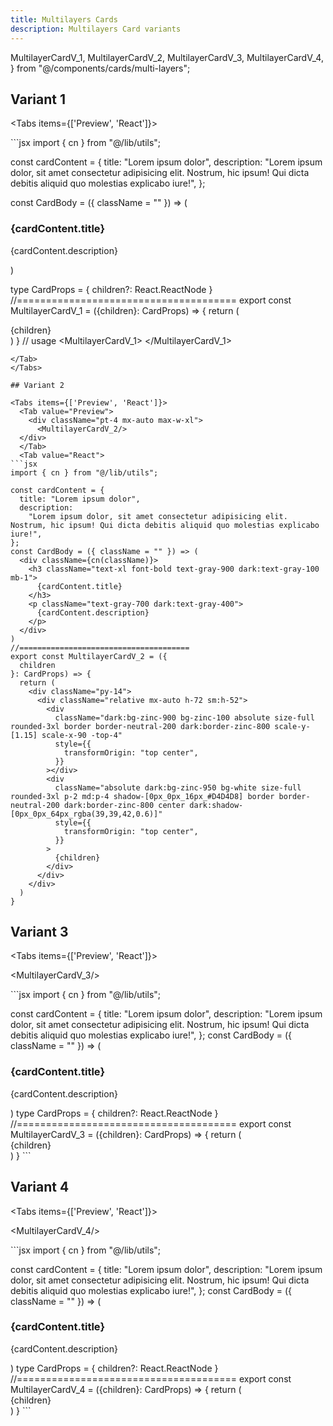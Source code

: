```yaml
---
title: Multilayers Cards
description: Multilayers Card variants
---
```


  MultilayerCardV_1,
  MultilayerCardV_2,
  MultilayerCardV_3,
  MultilayerCardV_4,
} from "@/components/cards/multi-layers";

## Variant 1

<Tabs items={['Preview', 'React']}>
  <Tab value="Preview">
  <div className="pt-4 mx-auto max-w-xl">
    <MultilayerCardV_1/>
  </div>
  </Tab>
  <Tab value="React">
```jsx
import { cn } from "@/lib/utils";

const cardContent = {
  title: "Lorem ipsum dolor",
  description:
    "Lorem ipsum dolor, sit amet consectetur adipisicing elit. Nostrum, hic ipsum! Qui dicta debitis aliquid quo molestias explicabo iure!",
};

const CardBody = ({ className = "" }) => (
  <div className={cn(className)}>
    <h3 className="text-xl font-bold text-gray-900 dark:text-gray-100 mb-1">
      {cardContent.title}
    </h3>
    <p className="text-gray-700 dark:text-gray-400">
      {cardContent.description}
    </p>
  </div>
)

type CardProps = {
  children?: React.ReactNode
}
//======================================
export const MultilayerCardV_1 = ({children}: CardProps) => {
  return (
    <div className="py-14">
      <div className="relative w-full">
        <div className="absolute scale-x-95 inset-0 -rotate-[5deg] rounded-lg bg-gray-200 dark:bg-zinc-800 py-10" />
        {children}
      </div>
    </div>
  )
}
// usage
<MultilayerCardV_1>
  <CardBody className="px-6 py-10 relative mx-auto rounded-lg shadow dark:bg-zinc-900/90 backdrop-blur-xl" />
</MultilayerCardV_1>
```
</Tab>
</Tabs>

## Variant 2

<Tabs items={['Preview', 'React']}>
  <Tab value="Preview">
    <div className="pt-4 mx-auto max-w-xl">
      <MultilayerCardV_2/>
  </div>
  </Tab>
  <Tab value="React">
```jsx
import { cn } from "@/lib/utils";

const cardContent = {
  title: "Lorem ipsum dolor",
  description:
    "Lorem ipsum dolor, sit amet consectetur adipisicing elit. Nostrum, hic ipsum! Qui dicta debitis aliquid quo molestias explicabo iure!",
};
const CardBody = ({ className = "" }) => (
  <div className={cn(className)}>
    <h3 className="text-xl font-bold text-gray-900 dark:text-gray-100 mb-1">
      {cardContent.title}
    </h3>
    <p className="text-gray-700 dark:text-gray-400">
      {cardContent.description}
    </p>
  </div>
)
//======================================
export const MultilayerCardV_2 = ({
  children
}: CardProps) => {
  return (
    <div className="py-14">
      <div className="relative mx-auto h-72 sm:h-52">
        <div
          className="dark:bg-zinc-900 bg-zinc-100 absolute size-full rounded-3xl border border-neutral-200 dark:border-zinc-800 scale-y-[1.15] scale-x-90 -top-4"
          style={{
            transformOrigin: "top center",
          }}
        ></div>
        <div
          className="absolute dark:bg-zinc-950 bg-white size-full rounded-3xl p-2 md:p-4 shadow-[0px_0px_16px_#D4D4D8] border border-neutral-200 dark:border-zinc-800 center dark:shadow-[0px_0px_64px_rgba(39,39,42,0.6)]"
          style={{
            transformOrigin: "top center",
          }}
        >
          {children}
        </div>
      </div>
    </div>
  )
}
```
</Tab>
</Tabs>


## Variant 3

<Tabs items={['Preview', 'React']}>
  <Tab value="Preview">
    <div className="pt-4 mx-auto max-w-xl">
    <MultilayerCardV_3/>
  </div>
  </Tab>
  <Tab value="React">
```jsx
import { cn } from "@/lib/utils";

const cardContent = {
  title: "Lorem ipsum dolor",
  description:
    "Lorem ipsum dolor, sit amet consectetur adipisicing elit. Nostrum, hic ipsum! Qui dicta debitis aliquid quo molestias explicabo iure!",
};
const CardBody = ({ className = "" }) => (
  <div className={cn(className)}>
    <h3 className="text-xl font-bold text-gray-900 dark:text-gray-100 mb-1">
      {cardContent.title}
    </h3>
    <p className="text-gray-700 dark:text-gray-400">
      {cardContent.description}
    </p>
  </div>
)
type CardProps = {
  children?: React.ReactNode
}
//======================================
export const MultilayerCardV_3 = ({children}: CardProps) => {
  return (
    <div className="py-14">
      <div className="relative mx-auto h-72 sm:h-64">
        <div
          className="dark:bg-zinc-900 bg-zinc-100 absolute size-full rounded-3xl border border-neutral-200 dark:border-zinc-800 scale-y-[.75] top-6 scale-x-[1.01]"
          style={{
            transformOrigin: "top center",
          }}
        ></div>
        <div
          className="absolute dark:bg-zinc-950 bg-white size-full rounded-3xl p-2 md:p-4 shadow-[0px_0px_16px_#D4D4D8] border border-neutral-200 dark:border-zinc-800 center dark:shadow-[0px_0px_64px_rgba(39,39,42,0.6)] scale-95"
          style={{
            transformOrigin: "top center",
          }}
        >
          {children}
        </div>
      </div>
    </div>
  )
}
```
</Tab>
</Tabs>

## Variant 4

<Tabs items={['Preview', 'React']}>
  <Tab value="Preview">
    <div className="pt-4 mx-auto max-w-xl">
    <MultilayerCardV_4/>
  </div>
  </Tab>
  <Tab value="React">
```jsx
import { cn } from "@/lib/utils";

const cardContent = {
  title: "Lorem ipsum dolor",
  description:
    "Lorem ipsum dolor, sit amet consectetur adipisicing elit. Nostrum, hic ipsum! Qui dicta debitis aliquid quo molestias explicabo iure!",
};
const CardBody = ({ className = "" }) => (
  <div className={cn(className)}>
    <h3 className="text-xl font-bold text-gray-900 dark:text-gray-100 mb-1">
      {cardContent.title}
    </h3>
    <p className="text-gray-700 dark:text-gray-400">
      {cardContent.description}
    </p>
  </div>
)
type CardProps = {
  children?: React.ReactNode
}
//======================================
export const MultilayerCardV_4 = ({children}: CardProps) => {
  return (
    <div className="py-14">
      <div className="relative mx-auto h-72 sm:h-48">
        <div
          className="dark:bg-zinc-900/30 bg-zinc-50 absolute size-full rounded-3xl border border-neutral-200 dark:border-zinc-800 scale-[0.95] -top-6"
          style={{
            transformOrigin: "top center",
          }}
        ></div>
        <div
          className="dark:bg-zinc-900/40 bg-zinc-50 absolute size-full rounded-3xl border border-neutral-200 dark:border-zinc-800 scale-[0.97] -top-3"
          style={{
            transformOrigin: "top center",
          }}
        ></div>
        <div
          className="absolute dark:bg-zinc-950 bg-white size-full rounded-3xl p-2 md:p-4 shadow-xl border border-neutral-200 dark:border-zinc-800 shadow-black/[0.1] dark:shadow-white/[0.02] center"
          style={{
            transformOrigin: "top center",
          }}
        >
          {children}
        </div>
      </div>
    </div>
  )
}
```
</Tab>
</Tabs>

